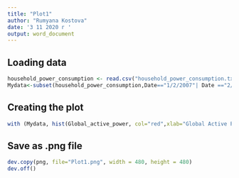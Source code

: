 ```yaml
---
title: "Plot1"
author: "Rumyana Kostova"
date: '3 11 2020 г '
output: word_document
---
```



## Loading data
```r
household_power_consumption <- read.csv("household_power_consumption.txt", sep=";", na.strings="?")
Mydata<-subset(household_power_consumption,Date=="1/2/2007"| Date =="2/2/2007")
```

## Creating the plot


```r
with (Mydata, hist(Global_active_power, col="red",xlab="Global Active Power (kilowatts)", ylab = "Frequency", main = "Global Active Power" ))
```

## Save as .png file


```r
dev.copy(png, file="Plot1.png", width = 480, height = 480)
dev.off()
```
